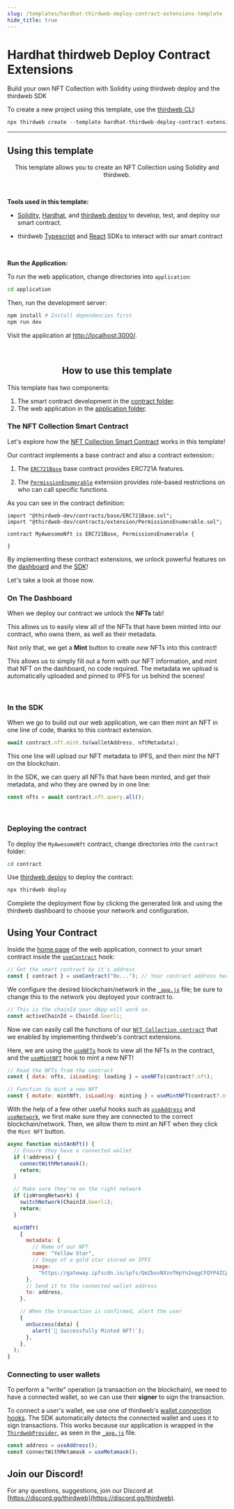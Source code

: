 ```yaml
---
slug: /templates/hardhat-thirdweb-deploy-contract-extensions-template
hide_title: true
---
```



# Hardhat thirdweb Deploy Contract Extensions

Build your own NFT Collection with Solidity using thirdweb deploy and the thirdweb SDK

To create a new project using this template, use the [thirdweb CLI](/cli):

```jsx
npx thirdweb create --template hardhat-thirdweb-deploy-contract-extensions
```

<div
  style={{
    display: "flex",
    flexDirection: "row",
    gap: "2%",
    marginBottom: 32,
    width: "100%",
    alignItems: "center",
    justifyContent: "center",
    marginTop: 16,
  }}
>
  <ViewCodeButton
    link="https://github.com/thirdweb-example/hardhat-thirdweb-deploy-contract-extensions"
    name="hardhat-thirdweb-deploy-contract-extensions"
  />
</div>

---

## Using this template

<p align="center">
  This template allows you to create an NFT Collection using Solidity and
  thirdweb.
</p>

<br />

<b>Tools used in this template: </b>

- [Solidity](https://docs.soliditylang.org/en/v0.8.14/), [Hardhat](https://hardhat.org/), and [thirdweb deploy](https://portal.thirdweb.com/thirdweb-cli) to develop, test, and deploy our smart contract.

- thirdweb [Typescript](https://portal.thirdweb.com/typescript) and [React](https://portal.thirdweb.com/react) SDKs to interact with our smart contract

<br />

<b>Run the Application:</b>

To run the web application, change directories into `application`:

```bash
cd application
```

Then, run the development server:

```bash
npm install # Install dependencies first
npm run dev
```

Visit the application at [http://localhost:3000/](http://localhost:3000/).

<br />

<h2 align="center">How to use this template</h2>

This template has two components:

1. The smart contract development in the [contract folder](https://github.com/thirdweb-example/hardhat-thirdweb-deploy-contract-extensions/blob/main/contract).
2. The web application in the [application folder](https://github.com/thirdweb-example/hardhat-thirdweb-deploy-contract-extensions/blob/main/application).

<h3>The NFT Collection Smart Contract</h3>

Let's explore how the [NFT Collection Smart Contract](https://github.com/thirdweb-example/hardhat-thirdweb-deploy-contract-extensions/blob/main/contract/contracts/MyAwesomeNft.sol) works in this template!

Our contract implements a base contract and also a contract extension::

1. The [`ERC721Base`](https://portal.thirdweb.com/solidity-sdk/base-contracts/erc-721/erc721base) base contract provides ERC721A features.

2. The [`PermissionEnumerable`](https://portal.thirdweb.com/solidity-sdk/contract-extensions/permissions#permissions-enumerable) extension provides role-based restrictions on who can call specific functions.

As you can see in the contract definition:

```solidity
import "@thirdweb-dev/contracts/base/ERC721Base.sol";
import "@thirdweb-dev/contracts/extension/PermissionsEnumerable.sol";

contract MyAwesomeNft is ERC721Base, PermissionsEnumerable {

}
```

By implementing these contract extensions, we unlock powerful features on the [dashboard](https://thirdweb.com/dashboard) and the [SDK](https://portal.thirdweb.com/building-web3-apps/setting-up-the-sdk)!

Let's take a look at those now.

### On The Dashboard

When we deploy our contract we unlock the **NFTs** tab!

This allows us to easily view all of the NFTs that have been minted into our contract, who owns them, as well as their metadata.

Not only that, we get a **Mint** button to create _new_ NFTs into this contract!

This allows us to simply fill out a form with our NFT information, and mint that NFT on the dashboard, no code required. The metadata we upload is automatically uploaded and pinned to IPFS for us behind the scenes!

<br />

### In the SDK

When we go to build out our web application, we can then mint an NFT in one line of code, thanks to this contract extension.

```jsx
await contract.nft.mint.to(walletAddress, nftMetadata);
```

This one line will upload our NFT metadata to IPFS, and then mint the NFT on the blockchain.

In the SDK, we can query all NFTs that have been minted, and get their metadata, and who they are owned by in one line:

```jsx
const nfts = await contract.nft.query.all();
```

<br />

<h3>Deploying the contract</h3>

To deploy the `MyAwesomeNft` contract, change directories into the `contract` folder:

```bash
cd contract
```

Use [thirdweb deploy](https://portal.thirdweb.com/thirdweb-cli) to deploy the contract:

```bash
npx thirdweb deploy
```

Complete the deployment flow by clicking the generated link and using the thirdweb dashboard to choose your network and configuration.

## Using Your Contract

Inside the [home page](https://github.com/thirdweb-example/hardhat-thirdweb-deploy-contract-extensions/blob/main/application/pages/index.js) of the web application, connect to your smart contract inside the [`useContract`](https://portal.thirdweb.com/react/react.usecontract#usecontract-function) hook:

```jsx
// Get the smart contract by it's address
const { contract } = useContract("0x..."); // Your contract address here (from the thirdweb dashboard)
```

We configure the desired blockchain/network in the [`_app.js`](https://github.com/thirdweb-example/hardhat-thirdweb-deploy-contract-extensions/blob/main/application/pages/_app.js) file; be sure to change this to the network you deployed your contract to.

```jsx
// This is the chainId your dApp will work on.
const activeChainId = ChainId.Goerli;
```

Now we can easily call the functions of our [`NFT Collection contract`](https://github.com/thirdweb-example/hardhat-thirdweb-deploy-contract-extensions/blob/main/contract/contracts/MyAwesomeNft.sol) that we enabled by implementing thirdweb's contract extensions.

Here, we are using the [`useNFTs`](https://portal.thirdweb.com/react/react.usenfts) hook to view all the NFTs in the contract, and the [`useMintNFT`](https://portal.thirdweb.com/react/react.usemintnft) hook to mint a new NFT!

```jsx
// Read the NFTs from the contract
const { data: nfts, isLoading: loading } = useNFTs(contract?.nft);

// Function to mint a new NFT
const { mutate: mintNft, isLoading: minting } = useMintNFT(contract?.nft);
```

With the help of a few other useful hooks such as [`useAddress`](https://portal.thirdweb.com/react/react.useaddress) and [`useNetwork`](https://portal.thirdweb.com/react/react.usenetwork), we first make sure they are connected to the correct blockchain/network. Then, we allow them to mint an NFT when they click the `Mint NFT` button.

```jsx
async function mintAnNft() {
  // Ensure they have a connected wallet
  if (!address) {
    connectWithMetamask();
    return;
  }

  // Make sure they're on the right network
  if (isWrongNetwork) {
    switchNetwork(ChainId.Goerli);
    return;
  }

  mintNft(
    {
      metadata: {
        // Name of our NFT
        name: "Yellow Star",
        // Image of a gold star stored on IPFS
        image:
          "https://gateway.ipfscdn.io/ipfs/QmZbovNXznTHpYn2oqgCFQYP4ZCpKDquenv5rFCX8irseo/0.png",
      },
      // Send it to the connected wallet address
      to: address,
    },

    // When the transaction is confirmed, alert the user
    {
      onSuccess(data) {
        alert(`🚀 Successfully Minted NFT!`);
      },
    },
  );
}
```

### Connecting to user wallets

To perform a "write" operation (a transaction on the blockchain), we need to have a connected wallet, so we can use their **signer** to sign the transaction.

To connect a user's wallet, we use one of thirdweb's [wallet connection hooks](https://portal.thirdweb.com/react/category/wallet-connection). The SDK automatically detects the connected wallet and uses it to sign transactions. This works because our application is wrapped in the [`ThirdwebProvider`](https://portal.thirdweb.com/react/react.thirdwebprovider), as seen in the [`_app.js`](https://github.com/thirdweb-example/hardhat-thirdweb-deploy-contract-extensions/blob/main/application/pages/_app.js) file.

```jsx
const address = useAddress();
const connectWithMetamask = useMetamask();
```

## Join our Discord!

For any questions, suggestions, join our Discord at [https://discord.gg/thirdweb](https://discord.gg/thirdweb).
